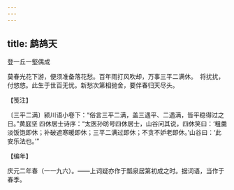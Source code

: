 ```yaml
---
---
---
```

title: 鹧鸪天
---



登一丘一壑偶成





莫春光花下游，便须准备落花愁。百年雨打风吹却，万事三平二满休。　将扰扰，付悠悠。此生于世百无忧。新愁次第相抛舍，要伴春归天尽头。





【笺注】


〔三平二满〕颍川语小卷下：“俗言三平二满，盖三遇平、二遇满，皆平稳得过之日。”黄庭坚 四休居士诗序：“太医孙昉号四休居士，山谷问其说，四休笑曰：‘粗羹淡饭饱即休；补破遮寒暖即休；三平二满过即休；不贪不妒老即休。’山谷曰：‘此安乐法也。’”





【编年】


庆元二年春（一一九六）。——上词疑亦作于瓢泉居第初成之时。据词语，当作于春季。